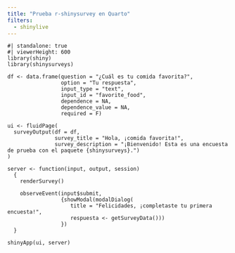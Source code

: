 ```yaml
---
title: "Prueba r-shinysurvey en Quarto"
filters:
  - shinylive
---
```


```shinylive-r
#| standalone: true
#| viewerHeight: 600
library(shiny)
library(shinysurveys)

df <- data.frame(question = "¿Cuál es tu comida favorita?",
                 option = "Tu respuesta",
                 input_type = "text",
                 input_id = "favorite_food",
                 dependence = NA,
                 dependence_value = NA,
                 required = F)

ui <- fluidPage(
  surveyOutput(df = df,
               survey_title = "Hola, ¡comida favorita!",
               survey_description = "¡Bienvenido! Esta es una encuesta de prueba con el paquete {shinysurveys}.")
)

server <- function(input, output, session) 
  {
    renderSurvey()
    
    observeEvent(input$submit, 
                 {showModal(modalDialog(
                    title = "Felicidades, ¡completaste tu primera encuesta!",
                    respuesta <- getSurveyData()))
                 })
  }

shinyApp(ui, server)
```